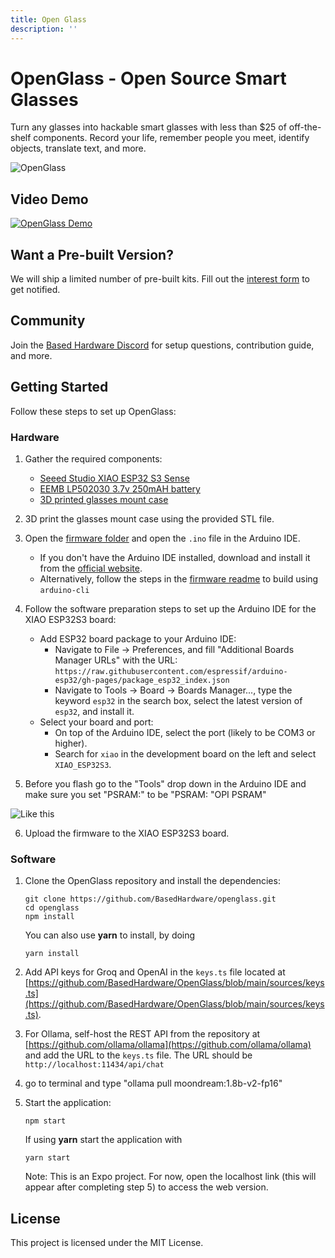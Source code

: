 ```yaml
---
title: Open Glass
description: ''
---
```


# OpenGlass - Open Source Smart Glasses

Turn any glasses into hackable smart glasses with less than $25 of off-the-shelf components. Record your life, remember people you meet, identify objects, translate text, and more.

![OpenGlass](https://github.com/BasedHardware/OpenGlass/assets/43514161/2fdc9d9d-2206-455c-ba60-10dbd6fb3dfb)

## Video Demo

[![OpenGlass Demo](https://img.youtube.com/vi/DsM_-c2e1ew/0.jpg)](https://youtu.be/DsM_-c2e1ew)

## Want a Pre-built Version?

We will ship a limited number of pre-built kits. Fill out the [interest form](https://basedhardware.com/openglass) to get notified.

## Community

Join the [Based Hardware Discord](https://discord.com/invite/ZutWMTJnwA) for setup questions, contribution guide, and more.

## Getting Started

Follow these steps to set up OpenGlass:

### Hardware

1. Gather the required components:

   - [Seeed Studio XIAO ESP32 S3 Sense](https://www.amazon.com/dp/B0C69FFVHH/ref=dp_iou_view_item?ie=UTF8&psc=1)
   - [EEMB LP502030 3.7v 250mAH battery](https://www.amazon.com/EEMB-Battery-Rechargeable-Lithium-Connector/dp/B08VRZTHDL)
   - [3D printed glasses mount case](https://storage.googleapis.com/scott-misc/openglass_case.stl)

2. 3D print the glasses mount case using the provided STL file.

3. Open the [firmware folder](https://github.com/BasedHardware/openglass/tree/main/firmware) and open the `.ino` file in the Arduino IDE.

   - If you don't have the Arduino IDE installed, download and install it from the [official website](https://www.arduino.cc/en/software).
   - Alternatively, follow the steps in the [firmware readme](more/OpenGlass.mdx) to build using `arduino-cli`

4. Follow the software preparation steps to set up the Arduino IDE for the XIAO ESP32S3 board:

   - Add ESP32 board package to your Arduino IDE:
     - Navigate to File → Preferences, and fill "Additional Boards Manager URLs" with the URL: `https://raw.githubusercontent.com/espressif/arduino-esp32/gh-pages/package_esp32_index.json`
     - Navigate to Tools → Board → Boards Manager..., type the keyword `esp32` in the search box, select the latest version of `esp32`, and install it.
   - Select your board and port:
     - On top of the Arduino IDE, select the port (likely to be COM3 or higher).
     - Search for `xiao` in the development board on the left and select `XIAO_ESP32S3`.

5. Before you flash go to the "Tools" drop down in the Arduino IDE and make sure you set "PSRAM:" to be "PSRAM: "OPI PSRAM"

![Like this](/images/openglassimage.png)

6. Upload the firmware to the XIAO ESP32S3 board.

### Software

1. Clone the OpenGlass repository and install the dependencies:

   ```
   git clone https://github.com/BasedHardware/openglass.git
   cd openglass
   npm install
   ```

   You can also use **yarn** to install, by doing

   ```
   yarn install
   ```

2. Add API keys for Groq and OpenAI in the `keys.ts` file located at [https://github.com/BasedHardware/OpenGlass/blob/main/sources/keys.ts](https://github.com/BasedHardware/OpenGlass/blob/main/sources/keys.ts).

3. For Ollama, self-host the REST API from the repository at [https://github.com/ollama/ollama](https://github.com/ollama/ollama) and add the URL to the `keys.ts` file. The URL should be `http://localhost:11434/api/chat`
4. go to terminal and type "ollama pull moondream:1.8b-v2-fp16"

5. Start the application:

   ```
   npm start
   ```

   If using **yarn** start the application with

   ```
   yarn start
   ```

   Note: This is an Expo project. For now, open the localhost link (this will appear after completing step 5) to access the web version.

## License

This project is licensed under the MIT License.
